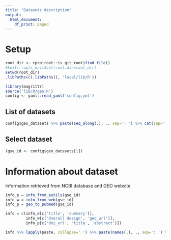 ```yaml
---
title: "Datasets description"
output:
  html_document:
    df_print: paged
---
```


# Setup
```r
root_dir <- rprojroot::is_git_root$find_file()
#knitr::opts_knit$set(root.dir=root_dir)
setwd(root_dir)
.libPaths(c(.libPaths(), 'local/lib/R'))

library(magrittr)
source('lib/R/geo.R')
config <- yaml::read_yaml('config.yml')
```

## List of datasets
```r
config$geo_datasets %>% paste(seq_along(.), ., sep=': ') %>% cat(sep=', ')
```

## Select dataset
```r
(gse_id <- config$geo_datasets[1])
```

# Information about dataset
Information retrieved from NCBI database and GEO website

```r
info_e = info_from_eutils(gse_id)
info_w = info_from_web(gse_id)
info_p = geo_to_pubmed(gse_id)

info = c(info_e[c('title', 'summary')],
         info_w[c('Overall design', 'geo_url')],
         info_p[c('doi_url', 'title', 'abstract')])

info %>% lapply(paste, collapse=' ') %>% paste(names(.), ., sep=': ') %>% cat(sep='\n\n')
```
